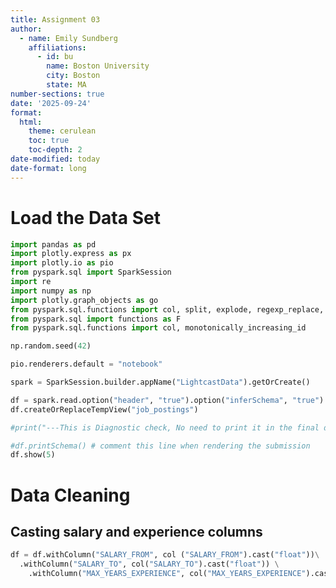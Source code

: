 ```yaml
---
title: Assignment 03
author:
  - name: Emily Sundberg
    affiliations:
      - id: bu
        name: Boston University
        city: Boston
        state: MA
number-sections: true
date: '2025-09-24'
format:
  html:
    theme: cerulean
    toc: true
    toc-depth: 2
date-modified: today
date-format: long
---
```


# Load the Data Set

```python
import pandas as pd
import plotly.express as px
import plotly.io as pio
from pyspark.sql import SparkSession
import re
import numpy as np
import plotly.graph_objects as go
from pyspark.sql.functions import col, split, explode, regexp_replace, transform, when
from pyspark.sql import functions as F
from pyspark.sql.functions import col, monotonically_increasing_id

np.random.seed(42)

pio.renderers.default = "notebook"

spark = SparkSession.builder.appName("LightcastData").getOrCreate()

df = spark.read.option("header", "true").option("inferSchema", "true").option("multiLine","true").option("escape", "\"").csv("/home/ubuntu/assignment-03-emily-sundberg-1/data/lightcast_job_postings.csv")
df.createOrReplaceTempView("job_postings")

#print("---This is Diagnostic check, No need to print it in the final doc---")

#df.printSchema() # comment this line when rendering the submission
df.show(5)

```

# Data Cleaning

## Casting salary and experience columns
```python
df = df.withColumn("SALARY_FROM", col ("SALARY_FROM").cast("float"))\
  .withColumn("SALARY_TO", col("SALARY_TO").cast("float")) \
    .withColumn("MAX_YEARS_EXPERIENCE", col("MAX_YEARS_EXPERIENCE").cast("float"))

```